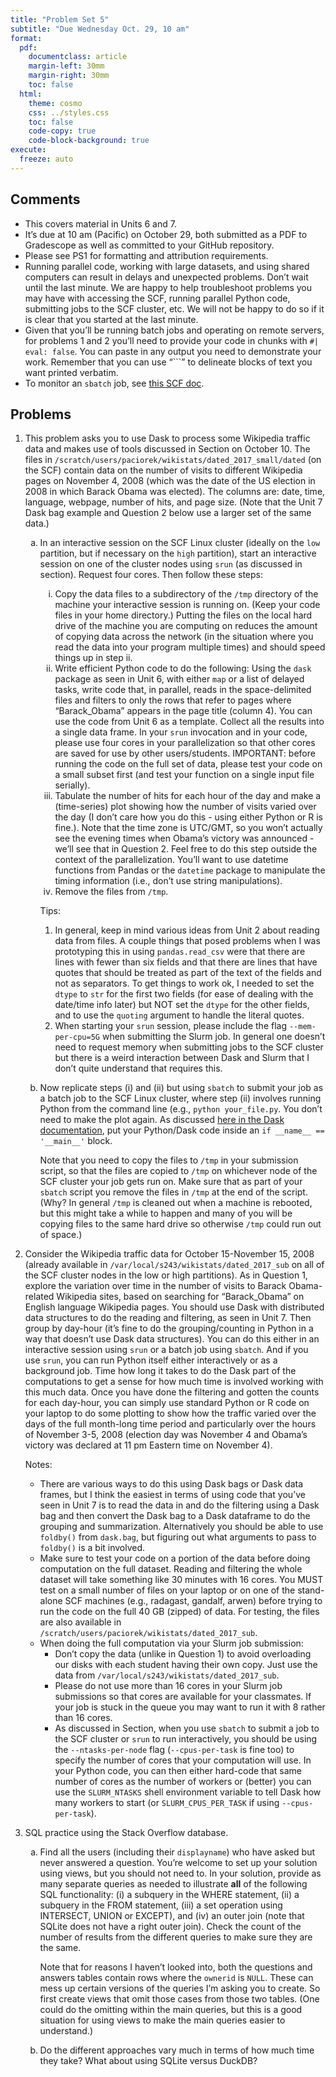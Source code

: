 ```yaml
---
title: "Problem Set 5"
subtitle: "Due Wednesday Oct. 29, 10 am"
format:
  pdf:
    documentclass: article
    margin-left: 30mm
    margin-right: 30mm
    toc: false
  html:
    theme: cosmo
    css: ../styles.css
    toc: false
    code-copy: true
    code-block-background: true
execute:
  freeze: auto
---
```


## Comments

- This covers material in Units 6 and 7.
- It's due at 10 am (Pacific) on October 29, both submitted as a PDF to Gradescope as well as committed to your GitHub repository.
- Please see PS1 for formatting and attribution requirements.
- Running parallel code, working with large datasets, and using shared computers can result in delays and unexpected problems. Don't wait until the last minute. We are happy to help troubleshoot problems you may have with accessing the SCF, running parallel Python code, submitting jobs to the SCF cluster, etc. We will not be happy to do so if it is clear that you started at the last minute.
- Given that you'll be running batch jobs and operating on remote servers, for problems 1 and 2 you'll need to provide your code in chunks with `#| eval: false`. You can paste in any output you need to demonstrate your work. Remember that you can use "\`\`\`" to delineate blocks of text you want printed verbatim.
- To monitor an `sbatch` job, see [this SCF doc](https://statistics.berkeley.edu/computing/servers/cluster/monitoring).

## Problems

1. This problem asks you to use Dask to process some Wikipedia traffic data and makes use of tools discussed in Section on October 10. The files in `/scratch/users/paciorek/wikistats/dated_2017_small/dated` (on the SCF) contain data on the number of visits to different Wikipedia pages on November 4, 2008 (which was the date of the US election in 2008 in which Barack Obama was elected). The columns are: date, time, language, webpage, number of hits, and page size. (Note that the Unit 7 Dask bag example and Question 2 below use a larger set of the same data.)

   a. In an interactive session on the SCF Linux cluster (ideally on the `low` partition, but if necessary on the `high` partition), start an interactive session on one of the cluster nodes using `srun` (as discussed in section). Request four cores. Then follow these steps:
      i. Copy the data files to a subdirectory of the `/tmp` directory of the machine your interactive session is running on. (Keep your code files in your home directory.) Putting the files on the local hard drive of the machine you are computing on reduces the amount of copying data across the network (in the situation where you read the data into your program multiple times) and should speed things up in step ii. 
      ii. Write efficient Python code to do the following: Using the `dask` package as seen in Unit 6, with either `map` or a list of delayed tasks, write code that, in parallel, reads in the space-delimited files and filters to only the rows that refer to pages where "Barack_Obama" appears in the page title (column 4). You can use the code from Unit 6 as a template. Collect all the results into a single data frame. In your `srun` invocation and in your code, please use four cores in your parallelization so that other cores are saved for use by other users/students.
          IMPORTANT: before running the code on the full set of data, please test your code on a small subset first (and test your function on a single input file serially).
      iii. Tabulate the number of hits for each hour of the day and make a (time-series) plot showing how the number of visits varied over the day (I don't care how you do this - using either Python or R is fine.). Note that the time zone is UTC/GMT, so you won't actually see the evening times when Obama's victory was announced - we'll see that in Question 2. Feel free to do this step outside the context of the parallelization. You'll want to use datetime functions from Pandas or the `datetime` package to manipulate the timing information (i.e., don't use string manipulations).
      iv. Remove the files from `/tmp`.
     
      Tips:
         1. In general, keep in mind various ideas from Unit 2 about reading data from files. A couple things that posed problems when I was prototyping this in using `pandas.read_csv` were that there are lines with fewer than six fields and that there are lines that have quotes that should be treated as part of the text of the fields and not as separators. To get things to work ok, I needed to set the `dtype` to `str` for the first two fields (for ease of dealing with the date/time info later) but NOT set the `dtype` for the other fields, and to use the `quoting` argument to handle the literal quotes.
         2. When starting your `srun` session, please include the flag `--mem-per-cpu=5G` when submitting the Slurm job. In general one doesn't need to request memory when submitting jobs to the SCF cluster but there is a weird interaction between Dask and Slurm that I don't quite understand that requires this.

   b. Now replicate steps (i) and (ii) but using `sbatch` to submit your job as a batch job to the SCF Linux cluster, where step (ii) involves running Python from the command line (e.g., `python your_file.py`. You don't need to make the plot again. As discussed [here in the Dask documentation](https://docs.dask.org/en/stable/scheduling.html?highlight=__name__#standalone-python-scripts), put your Python/Dask code inside an `if __name__ == '__main__'` block.

      Note that you need to copy the files to `/tmp` in your submission script, so that the files are copied to `/tmp` on whichever node of the SCF cluster your job gets run on. Make sure that as part of your `sbatch` script you remove the files in `/tmp` at the end of the script. (Why? In general `/tmp` is cleaned out when a machine is rebooted, but this might take a while to happen and many of you will be copying files to the same hard drive so otherwise `/tmp` could run out of space.)
  
2. Consider the Wikipedia traffic data for October 15-November 15, 2008 (already available in `/var/local/s243/wikistats/dated_2017_sub` on all of the SCF cluster nodes in the low or high partitions). As in Question 1, explore the variation over time in the number of visits to Barack Obama-related Wikipedia sites, based on searching for “Barack_Obama” on English language Wikipedia pages. You should use Dask with distributed data structures to do the reading and filtering, as seen in Unit 7. Then group by day-hour (it's fine to do the grouping/counting in Python in a way that doesn't use Dask data structures). You can do this either in an interactive session using `srun` or a batch job using `sbatch`. And if you use `srun`, you can run Python itself either interactively or as a background job. Time how long it takes to do the Dask part of the computations to get a sense for how much time is involved working with this much data. Once you have done the filtering and gotten the counts for each day-hour, you can simply use standard Python or R code on your laptop to do some plotting to show how the traffic varied over the days of the full month-long time period and particularly over the hours of November 3-5, 2008 (election day was November 4 and Obama's victory was declared at 11 pm Eastern time on November 4). 

   Notes:
     - There are various ways to do this using Dask bags or Dask data frames, but I think the easiest in terms of using code that you've seen in Unit 7 is to read the data in and do the filtering using a Dask bag and then convert the Dask bag to a Dask dataframe to do the grouping and summarization. Alternatively you should be able to use `foldby()` from `dask.bag`, but figuring out what arguments to pass to `foldby()` is a bit involved.
     - Make sure to test your code on a portion of the data before doing computation on the full dataset. Reading and filtering the whole dataset will take something like 30 minutes with 16 cores. You MUST test on a small number of files on your laptop or on one of the stand-alone SCF machines (e.g., radagast, gandalf, arwen) before trying to run the code on the full 40 GB (zipped) of data. For testing, the files are also available in `/scratch/users/paciorek/wikistats/dated_2017_sub`.
     - When doing the full computation via your Slurm job submission:
         - Don't copy the data (unlike in Question 1) to avoid overloading our disks with each student having their own copy. Just use the data from `/var/local/s243/wikistats/dated_2017_sub`.
         -  Please do not use more than 16 cores in your Slurm job submissions so that cores are available for your classmates. If your job is stuck in the queue you may want to run it with 8 rather than 16 cores.
         - As discussed in Section, when you use `sbatch` to submit a job to the SCF cluster or `srun` to run interactively, you should be using the `--ntasks-per-node` flag (`--cpus-per-task` is fine too) to specify the number of cores that your computation will use. In your Python code, you can then either hard-code that same number of cores as the number of workers or (better) you can use the `SLURM_NTASKS`  shell environment variable to tell Dask how many workers to start (or `SLURM_CPUS_PER_TASK` if using `--cpus-per-task`). 

3. SQL practice using the Stack Overflow database.

   a. Find all the users (including their `displayname`) who have asked but never answered a question. You're welcome to set up your solution using views, but you should not need to. In your solution, provide as many separate queries as needed to illustrate **all** of the following SQL functionality: (i) a subquery in the WHERE statement, (ii) a subquery in the FROM statement, (iii) a set operation using INTERSECT, UNION or EXCEPT), and (iv) an outer join (note that SQLite does not have a right outer join). Check the count of the number of results from the different queries to make sure they are the same.

      Note that for reasons I haven't looked into, both the questions and answers tables contain rows where the `ownerid` is `NULL`. These can mess up certain versions of the queries I'm asking you to create. So first create views that omit those cases from those two tables. (One could do the omitting within the main queries, but this is a good situation for using views to make the main queries easier to understand.)

   b. Do the different approaches vary much in terms of how much time they take? What about using SQLite versus DuckDB?